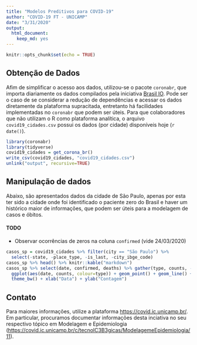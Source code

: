 ```yaml
---
title: "Modelos Preditivos para COVID-19"
author: "COVID-19 FT - UNICAMP"
date: "3/31/2020"
output:
  html_document:
    keep_md: yes
---
```


```r
knitr::opts_chunk$set(echo = TRUE)
```

## Obtenção de Dados

Afim de simplificar o acesso aos dados, utilizou-se o pacote `coronabr`, que importa diariamente os dados compilados pela iniciativa [Brasil IO](http://www.brasil.io). Pode ser o caso de se considerar a redução de dependências e acessar os dados diretamente da plataforma supracitada, entretanto há facilidades implementadas no `coronabr` que podem ser úteis. Para que colaboradores que não utilizam o R como plataforma analítica, o arquivo `covid19_cidades.csv` possui os dados (por cidade) disponíveis hoje (`r date()`).

```r
library(coronabr)
library(tidyverse)
covid19_cidades = get_corona_br()
write_csv(covid19_cidades, "covid19_cidades.csv")
unlink("output", recursive=TRUE)
```

## Manipulação de dados

Abaixo, são apresentados dados da cidade de São Paulo, apenas por esta ter sido a cidade onde foi identificado o paciente zero do Brasil e haver um histórico maior de informações, que podem ser úteis para a modelagem de casos e óbitos.

#### TODO

  * Observar ocorrências de zeros na coluna `confirmed` (vide 24/03/2020)

```r
casos_sp = covid19_cidades %>% filter(city == "São Paulo") %>% 
  select(-state, -place_type, -is_last, -city_ibge_code)
casos_sp %>% head() %>% knitr::kable("markdown")
casos_sp %>% select(date, confirmed, deaths) %>% gather(type, counts, -date) %>% 
  ggplot(aes(date, counts, colour=type)) + geom_point() + geom_line() + scale_y_log10() +
  theme_bw() + xlab("Data") + ylab("Contagem")
```

## Contato

Para maiores informações, utilize a plataforma [https://covid.ic.unicamp.br/](https://covid.ic.unicamp.br/). Em particular, procuramos documentar informações desta inciativa no seu respectivo tópico em Modelagem e Epidemiologia ([https://covid.ic.unicamp.br/c/tecnolC3B3gicas/ModelagemeEpidemiologia/11](https://covid.ic.unicamp.br/c/tecnolC3B3gicas/ModelagemeEpidemiologia/11)).
